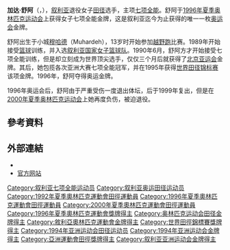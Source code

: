 {{Infobox sportsperson
| name                      = Ghada Shouaa
| image                     = 
| image_size                = 
| alt                       = 
| caption                   = 
| real_name                 = 
| native_name               = 
| native_name_lang          = 
| romanizedname             = 
| english_name              = 
| birth_name                = 
| nickname                  = 
| nationality               = 
| national_team             = 
| ethnicity                 = 
| hometown                  = 
| citizenship               = 
| birth_date                = {{Birth date and age|year=1973|month=9|day=10}}
| birth_place               = 
| death_date                = 
| death_place               = 
| resting_place             = 
| resting_place_coordinates = 
| monuments                 = 
| residence                 = 
| education                 = 
| alma_mater                = 
| occupation                = 
| years_active              = 1991 -
| employer                  = 
| agent                     = 
| height                    = 
| weight                    = 
| spouse                    = 
| life_partner              = 
| other_interests           = 
| website                   = 
| module                    = 
| country                   = 
| sport                     = 田徑、籃球
| position                  = 
| shoots                    = 
| catches                   = 
| disability                = 
| disability_class          = 
| weight_class              = 
| weight_class_type         = 
| rank                      = 
| event                     = 混合運動
| event_type                = 
| universityteam            = 
| collegeteam               = 
| league                    = 
| league_type               = 
| club                      = 
| team                      = 
| turnedpro                 = 
| turnedpro_type            = 
| partner                   = 
| former_partner            = 
| coach                     = 
| retired                   = 
| coaching                  = 
| module2                   = 
| worlds                    = 
{{ubl
|'''1991年世界田徑錦標賽'''：七項混合運動第24名
|'''1994年友好運動會'''：七項混合運動第3名
|'''1995年世界田徑錦標賽'''：七項混合運動第1名
|'''1999年世界田徑錦標賽'''：七項混合運動第3名
}}
| regionals                 = 
{{ubl
|'''1991年阿拉伯田徑錦標賽'''：標槍第一名
|'''1991年阿拉伯田徑錦標賽'''：跳高第一名
|'''1991年阿拉伯田徑錦標賽'''：跳遠第一名
|'''1991年亞洲田徑錦標賽'''：七項混合運動第二名
|'''1993年地中海運動會'''：跳遠第八名
|'''1993年地中海運動會'''：七項混合運動第二名
|'''1993年阿拉伯田徑錦標賽'''：標槍第一名
|'''1993年阿拉伯田徑錦標賽'''：跳高第一名
|'''1993年阿拉伯田徑錦標賽'''：跳遠第一名
|'''1993年阿拉伯田徑錦標賽'''：800公尺第一名
|'''1993年阿拉伯田徑錦標賽'''：100公尺跨欄第一名
|'''1993年亞洲田徑錦標賽'''：七項混合運動第一名
|'''1994年亞洲運動會'''：七項混合運動第一名
|'''1995年阿拉伯田徑錦標賽'''：標槍第一名
|'''1995年阿拉伯田徑錦標賽'''：跳高第一名
|'''1995年阿拉伯田徑錦標賽'''：跳遠第一名
|'''1999年泛阿拉伯運動會'''：標槍第一名
|'''1999年泛阿拉伯運動會'''：鉛球第二名
|'''1999年泛阿拉伯運動會'''：跳高第一名
|'''1999年泛阿拉伯運動會'''：跳遠第二名
}}
| nationals                 = 
| olympics                  = 
{{ubl
|'''1992年夏季奧林匹克運動會'''：七項混合運動第25名
|'''1996年夏季奧林匹克運動會'''：七項混合運動第1名
|'''2000年夏季奧林匹克運動會'''：七項混合運動第33名
}}
| paralympics               = 
| commonwealth              = 
| highestranking            = 
| pb                        = 
{{ubl
|'''標槍'''：55.56公尺 （1995年）
|'''鉛球'''：16.25公尺 （1999年）
|'''跳高'''：1.87公尺 （1996年）
|'''跳遠'''：6.77公尺（W：+0.6） （1996年）
|'''200公尺'''：23.78秒（W：+0.6） （1996年）
|'''800公尺'''：2分11.34秒 （1993年）
|'''100公尺跨欄'''：13.72秒（W：+0.3） （1996年）
|'''七項混合運動（1985 Tables）'''：6942 （1996年 '''全國紀錄'''）
}}
| medaltemplates            = 
{{MedalCountry|{{SYR}}}}
{{MedalSport|女子田徑}}
{{MedalCompetition|阿拉伯田徑錦標賽}}
{{MedalGold|1991年敘利亞Latakia|標槍}}
{{MedalGold|1991年敘利亞Latakia|跳高}}
{{MedalGold|1991年敘利亞Latakia|跳遠}}
{{MedalGold|1993年敘利亞Latakia|標槍}}
{{MedalGold|1993年敘利亞Latakia|跳高}}
{{MedalGold|1993年敘利亞Latakia|跳遠}}
{{MedalGold|1993年敘利亞Latakia|800公尺}}
{{MedalGold|1993年敘利亞Latakia|100公尺跨欄}}
{{MedalGold|1995年埃及開羅|標槍}}
{{MedalGold|1995年埃及開羅|跳高}}
{{MedalGold|1995年埃及開羅|跳遠}}
{{MedalCompetition|亞洲田徑錦標賽}}
{{MedalSilver|1991年馬來西亞吉隆坡|七項混合運動}}
{{MedalGold|1993年菲律賓馬尼拉|七項混合運動}}
{{MedalCompetition|地中海運動會}}
{{MedalSilver|1993年法國Narbonne|七項混合運動}}
{{MedalCompetition|友好運動會}}
{{MedalBronze|1994年俄羅斯聖彼得堡|七項混合運動}}
{{MedalCompetition|亞洲運動會}}
{{MedalGold|1994年日本廣島縣|七項混合運動}}
{{MedalCompetition|世界田徑錦標賽}}
{{MedalGold|1995年瑞典哥德堡|七項混合運動}}
{{MedalBronze|1999年西班牙塞維亞|七項混合運動}}
{{MedalCompetition|夏季奧林匹克運動會}}
{{MedalGold|1996年美國喬治亞州亞特蘭大|七項混合運動}}
{{MedalCompetition|泛阿拉伯運動會}}
{{MedalGold|1999年約旦安曼|標槍}}
{{MedalSilver|1999年約旦安曼|鉛球}}
{{MedalGold|1999年約旦安曼|跳高}}
{{MedalSilver|1999年約旦安曼|跳遠}}
| show-medals               = 
| medaltemplates-title      = 
| module3                   = 
| updated                   = 2017年3月27日
}}
'''加达·舒阿'''（{{lang-ar|غادة شعاع}}，{{bd|1972年|9月10日|catIdx=Shouaa, Ghada}}），[[叙利亚|叙利亚]]退役女子[[田径|田径]]选手，主项[[七项全能|七项全能]]。舒阿于[[1996年夏季奥林匹克运动会|1996年夏季奥林匹克运动会]]上获得女子七项全能金牌，这是叙利亚迄今为止获得的唯一一枚[[奥运会|奥运会]]金牌。

舒阿出生于小城[[穆哈德|穆哈德]]（Muhardeh），13岁时开始参加[[越野跑|越野跑]]比赛。1989年开始接受[[篮球|篮球]]训练，并入选[[叙利亚国家女子篮球队|叙利亚国家女子篮球队]]。1990年6月，舒阿方才开始接受七项全能训练，但是却立刻成为世界顶尖选手，仅仅三个月后就获得了[[1990年亚洲运动会|北京亚运会]]金牌。其后，她包揽各次亚洲大赛七项全能冠军，并在1995年获得[[世界田径锦标赛|世界田径锦标赛]]该项金牌。1996年，舒阿夺得奥运金牌。

1996年奥运会后，舒阿由于严重受伤一度退出体坛，后于1999年复出，但是在[[2000年夏季奥林匹克运动会|2000年夏季奥林匹克运动会]]上她再度负伤，被迫退役。

== 參考資料 ==
{{Reflist}}

== 外部連結 ==
* {{IAAF name|67124}}
* [https://web.archive.org/web/20040320013055/http://www.shouaa.com/ 官方网站]

{{奧林匹克運動會女子七項全能金牌}}
{{亚洲运动会田径比赛女子七项全能冠军}}

{{Authority control}}
{{DEFAULTSORT:Shouaa, Ghada}}
[[Category:叙利亚七项全能运动员|Category:叙利亚七项全能运动员]]
[[Category:叙利亚奥运田径运动员|Category:叙利亚奥运田径运动员]]
[[Category:1992年夏季奧林匹克運動會田徑運動員|Category:1992年夏季奧林匹克運動會田徑運動員]]
[[Category:1996年夏季奧林匹克運動會田徑運動員|Category:1996年夏季奧林匹克運動會田徑運動員]]
[[Category:2000年夏季奧林匹克運動會田徑運動員|Category:2000年夏季奧林匹克運動會田徑運動員]]
[[Category:1996年夏季奧林匹克運動會獎牌得主|Category:1996年夏季奧林匹克運動會獎牌得主]]
[[Category:奥林匹克运动会田径金牌得主|Category:奥林匹克运动会田径金牌得主]]
[[Category:敘利亞奧林匹克運動會金牌得主|Category:敘利亞奧林匹克運動會金牌得主]]
[[Category:世界田徑錦標賽獎牌得主|Category:世界田徑錦標賽獎牌得主]]
[[Category:1994年亚洲运动会田径运动员|Category:1994年亚洲运动会田径运动员]]
[[Category:1994年亚洲运动会金牌得主|Category:1994年亚洲运动会金牌得主]]
[[Category:亞洲運動會田徑獎牌得主|Category:亞洲運動會田徑獎牌得主]]
[[Category:叙利亚亚洲运动会金牌得主|Category:叙利亚亚洲运动会金牌得主]]